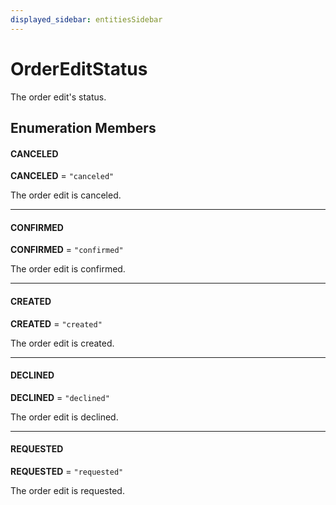 ```yaml
---
displayed_sidebar: entitiesSidebar
---
```



# OrderEditStatus

The order edit's status.

## Enumeration Members

#### CANCELED

 **CANCELED** = `"canceled"`

The order edit is canceled.

___

#### CONFIRMED

 **CONFIRMED** = `"confirmed"`

The order edit is confirmed.

___

#### CREATED

 **CREATED** = `"created"`

The order edit is created.

___

#### DECLINED

 **DECLINED** = `"declined"`

The order edit is declined.

___

#### REQUESTED

 **REQUESTED** = `"requested"`

The order edit is requested.
